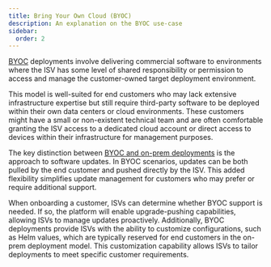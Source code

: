 ```yaml
---
title: Bring Your Own Cloud (BYOC)
description: An explanation on the BYOC use-case
sidebar:
  order: 2
---
```


[BYOC](https://glasskube.dev/glossary/byoc-definition/) deployments involve delivering commercial software to environments where the ISV has some level of shared responsibility or permission to access and manage the customer-owned target deployment environment.

This model is well-suited for end customers who may lack extensive infrastructure expertise but still require third-party software to be deployed within their own data centers or cloud environments. These customers might have a small or non-existent technical team and are often comfortable granting the ISV access to a dedicated cloud account or direct access to devices within their infrastructure for management purposes.

The key distinction between [BYOC and on-prem deployments](https://glasskube.dev/blog/replicated-vs-apollo-vs-octopus-deploy-vs-glasskube-cloud/#the-key-differentiator-push-vs-pull-deployments) is the approach to software updates. In BYOC scenarios, updates can be both pulled by the end customer and pushed directly by the ISV. This added flexibility simplifies update management for customers who may prefer or require additional support.

When onboarding a customer, ISVs can determine whether BYOC support is needed. If so, the platform will enable upgrade-pushing capabilities, allowing ISVs to manage updates proactively. Additionally, BYOC deployments provide ISVs with the ability to customize configurations, such as Helm values, which are typically reserved for end customers in the on-prem deployment model. This customization capability allows ISVs to tailor deployments to meet specific customer requirements.
